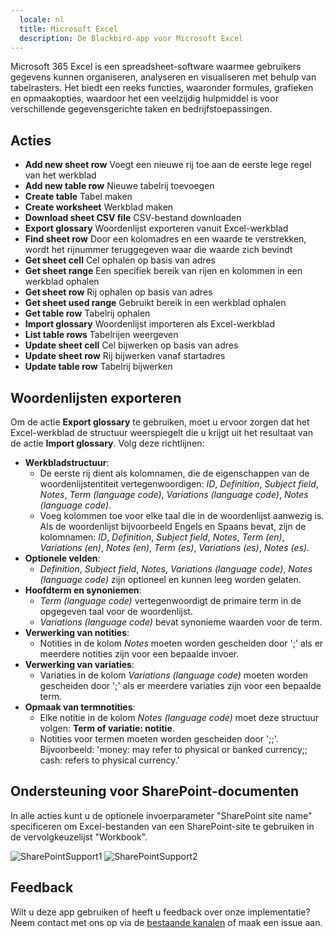 ```yaml
---
  locale: nl
  title: Microsoft Excel
  description: De Blackbird-app voor Microsoft Excel
---
```


<LinkCard title="Bekijk op Github" target="_blank" href="https://github.com/bb-io/MicrosoftExcel" icon="github" />

Microsoft 365 Excel is een spreadsheet-software waarmee gebruikers gegevens kunnen organiseren, analyseren en visualiseren met behulp van tabelrasters. Het biedt een reeks functies, waaronder formules, grafieken en opmaakopties, waardoor het een veelzijdig hulpmiddel is voor verschillende gegevensgerichte taken en bedrijfstoepassingen.

## Acties

- **Add new sheet row**   Voegt een nieuwe rij toe aan de eerste lege regel van het werkblad
- **Add new table row**   Nieuwe tabelrij toevoegen
- **Create table**    Tabel maken
- **Create worksheet**    Werkblad maken
- **Download sheet CSV file**  CSV-bestand downloaden
- **Export glossary**  Woordenlijst exporteren vanuit Excel-werkblad
- **Find sheet row**  Door een kolomadres en een waarde te verstrekken, wordt het rijnummer teruggegeven waar die waarde zich bevindt
- **Get sheet cell**  Cel ophalen op basis van adres
- **Get sheet range**  Een specifiek bereik van rijen en kolommen in een werkblad ophalen
- **Get sheet row**   Rij ophalen op basis van adres
- **Get sheet used range**    Gebruikt bereik in een werkblad ophalen
- **Get table row**   Tabelrij ophalen
- **Import glossary**  Woordenlijst importeren als Excel-werkblad
- **List table rows**  Tabelrijen weergeven
- **Update sheet cell**   Cel bijwerken op basis van adres
- **Update sheet row**    Rij bijwerken vanaf startadres
- **Update table row**    Tabelrij bijwerken

## Woordenlijsten exporteren

Om de actie **Export glossary** te gebruiken, moet u ervoor zorgen dat het Excel-werkblad de structuur weerspiegelt die u krijgt uit het resultaat van de actie **Import glossary**. Volg deze richtlijnen:

- **Werkbladstructuur**:
   - De eerste rij dient als kolomnamen, die de eigenschappen van de woordenlijstentiteit vertegenwoordigen: _ID_, _Definition_, _Subject field_, _Notes_, _Term (language code)_, _Variations (language code)_, _Notes (language code)_.
   - Voeg kolommen toe voor elke taal die in de woordenlijst aanwezig is. Als de woordenlijst bijvoorbeeld Engels en Spaans bevat, zijn de kolomnamen: _ID_, _Definition_, _Subject field_, _Notes_, _Term (en)_, _Variations (en)_, _Notes (en)_, _Term (es)_, _Variations (es)_, _Notes (es)_.
- **Optionele velden**:
    - _Definition_, _Subject field_, _Notes_, _Variations (language code)_, _Notes (language code)_ zijn optioneel en kunnen leeg worden gelaten.
- **Hoofdterm en synoniemen**:
    - _Term (language code)_ vertegenwoordigt de primaire term in de opgegeven taal voor de woordenlijst.
    - _Variations (language code)_ bevat synonieme waarden voor de term.
- **Verwerking van notities**:
    - Notities in de kolom _Notes_ moeten worden gescheiden door ';' als er meerdere notities zijn voor een bepaalde invoer.
- **Verwerking van variaties**:
    - Variaties in de kolom _Variations (language code)_ moeten worden gescheiden door ';' als er meerdere variaties zijn voor een bepaalde term.
- **Opmaak van termnotities**:
    - Elke notitie in de kolom _Notes (language code)_ moet deze structuur volgen: **Term of variatie: notitie**.
    - Notities voor termen moeten worden gescheiden door ';;'. Bijvoorbeeld: 'money: may refer to physical or banked currency;; cash: refers to physical currency.'

## Ondersteuning voor SharePoint-documenten
In alle acties kunt u de optionele invoerparameter "SharePoint site name" specificeren om Excel-bestanden van een SharePoint-site te gebruiken in de vervolgkeuzelijst "Workbook".

![SharePointSupport1](https://raw.githubusercontent.com/bb-io/MicrosoftExcel/main//image/README/SharePointSupport1.png) ![SharePointSupport2](https://raw.githubusercontent.com/bb-io/MicrosoftExcel/main//image/README/SharePointSupport2.png)

## Feedback

Wilt u deze app gebruiken of heeft u feedback over onze implementatie? Neem contact met ons op via de [bestaande kanalen](https://www.blackbird.io/) of maak een issue aan.